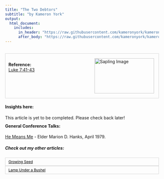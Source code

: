 ```yaml
---
title: "The Two Debtors"
subtitle: "by Kameron York"
output:
  html_document:
    includes:
      in_header: "https://raw.githubusercontent.com/kameronyork/kameronyork.github.io/main/parables/header.html"
      after_body: "https://raw.githubusercontent.com/kameronyork/kameronyork.github.io/main/parables/footer.html"
---
```

<br>
<div style="border: 1px solid lightgray; padding: 10px; overflow: hidden;">
<img src="https://raw.githubusercontent.com/kameronyork/kameronyork.github.io/main/docs/assets/coins.jpg" alt="Sapling Image" style="float: right; width: 195px; height: 115px; padding: 5px;">
<br>
<h4 style="text-align: left; margin: 0;">Reference:</h4>
<p style="text-align: left; margin: 0;"><a href="https://www.churchofjesuschrist.org/study/scriptures/nt/luke/7?lang=eng&id=41-43#p41" target="_blank">Luke 7:41-43</a></p>
</div>

#### Insights here:

This article is yet to be completed. Please check back later!


<div style="margin-top: -10px;">
#### General Conference Talks:
</style>
<a href = "https://www.churchofjesuschrist.org/study/general-conference/1979/04/he-means-me?lang=eng" target="_blank">He Means Me</a> - Elder Marion D. Hanks, April 1979.



##### Check out my other articles:

<link rel="stylesheet" href="https://kameronyork.github.io/scripting/themify-icons/themify-icons.css">
<div class="container">
<div class="row">
<div class="col-12 text-md-left">
<nav class="pagination mt-3">
<a class="nav nav-prev" href="https://www.kameronyork.com/parables/growing-seed.html" style="background-color: transparent; color: black; padding: 5px 10px; border: 1px solid lightgray; cursor: pointer; white-space: nowrap; font-size: 12px; display: flex; align-items: center;" 
onmouseover="this.style.backgroundColor='lightgray';" 
onmouseout="this.style.backgroundColor='transparent';" 
onmousedown="this.style.backgroundColor='gray';" 
onmouseup="this.style.backgroundColor='lightgray';">
<i class="ti-arrow-left mr-2"></i>
<span style="display: none;" class="d-md-inline-block">Growing Seed</span>
<span style="display: inline-block;" class="d-md-none">Growing Seed</span>
</a>
<a class="nav nav-next ml-3" href="https://www.kameronyork.com/parables/lamp-under-a-bushel.html" style="background-color: transparent; color: black; padding: 5px 10px; border: 1px solid lightgray; cursor: pointer; white-space: nowrap; font-size: 12px; display: flex; align-items: center;" 
onmouseover="this.style.backgroundColor='lightgray';" 
onmouseout="this.style.backgroundColor='transparent';" 
onmousedown="this.style.backgroundColor='gray';" 
onmouseup="this.style.backgroundColor='lightgray';">
<span style="display: none;" class="d-md-inline-block">Lamp Under a Bushel</span>
<span style="display: inline-block;" class="d-md-none">Lamp Under a Bushel</span>
<i class="ti-arrow-right ml-2"></i>
</a>
</nav>
</div>
</div>
</div>